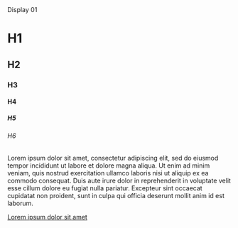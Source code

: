 
<Meta title="CSS/Typography" />

<Canvas>
  <div>
    <div class="display-01">Display 01</div>
    <h1>H1</h1>
    <h2>H2</h2>
    <h3>H3</h3>
    <h4>H4</h4>
    <h5>H5</h5>
    <h6>H6</h6>
  </div>
</Canvas>

<Canvas>
  <p>
    Lorem ipsum dolor sit amet, consectetur adipiscing elit, sed do eiusmod tempor
    incididunt ut labore et dolore magna aliqua. Ut enim ad minim veniam, quis
    nostrud exercitation ullamco laboris nisi ut aliquip ex ea commodo consequat.
    Duis aute irure dolor in reprehenderit in voluptate velit esse cillum dolore
    eu fugiat nulla pariatur. Excepteur sint occaecat cupidatat non proident, sunt
    in culpa qui officia deserunt mollit anim id est laborum.
  </p>
  <a href="#">Lorem ipsum dolor sit amet</a>
</Canvas>
